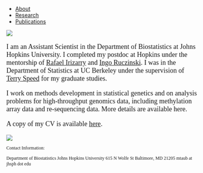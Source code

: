 <ul class="nav nav-pills">
  <li role="presentation"><a href="index.html">About</a></li>
  <li role="presentation"><a href="research.html">Research</a></li>
  <li role="presentation"><a href="publications.html">Publications</a></li>
</ul>

<img src="img/mt.png" class="img-responsive center-block" />

<div class="container" style="max-width:700px;margin-right:auto;margin-left:auto">
  <div class="row">
  <div class="col-md-8" style="font-size:18px;font-family:HelveticaNeue-Bold">

<!-- End HTML --> 
<!-- Start Markdown --> 

I am an Assistant Scientist in the Department of Biostatistics at Johns Hopkins 
University. I completed my postdoc at Hopkins under the mentorship of 
[Rafael Irizarry](http://rafalab.dfci.harvard.edu/) and 
[Ingo Ruczinski](http://www.biostat.jhsph.edu/~iruczins/).  I was 
in the Department of Statistics at UC Berkeley under the supervision of 
[Terry Speed](https://www.stat.berkeley.edu/~terry/) for my graduate studies.

I work on methods development in statistical genetics and on analysis problems 
for high-throughput genomics data, including methylation array data and 
re-sequencing data.  More details are available here.

A copy of my CV is available
[here](http://biostat.jhsph.edu/~mtaub/About_files/taub_cv.pdf).

<!-- End Markdown --> 
<!-- Start HTML --> 

  </div>
  <div class="col-md-4" style="font-size:12px;font-family:HelveticaNeue-Bold">
<img src="img/face.png"/>

<!-- End HTML --> 
<!-- Start Markdown --> 

Contact Information:

Department of Biostatistics
Johns Hopkins University
615 N Wolfe St
Baltimore, MD 21205
mtaub at jhsph dot edu

<!-- End Markdown --> 
<!-- Start HTML --> 

  </div>
  </div>

</div>

